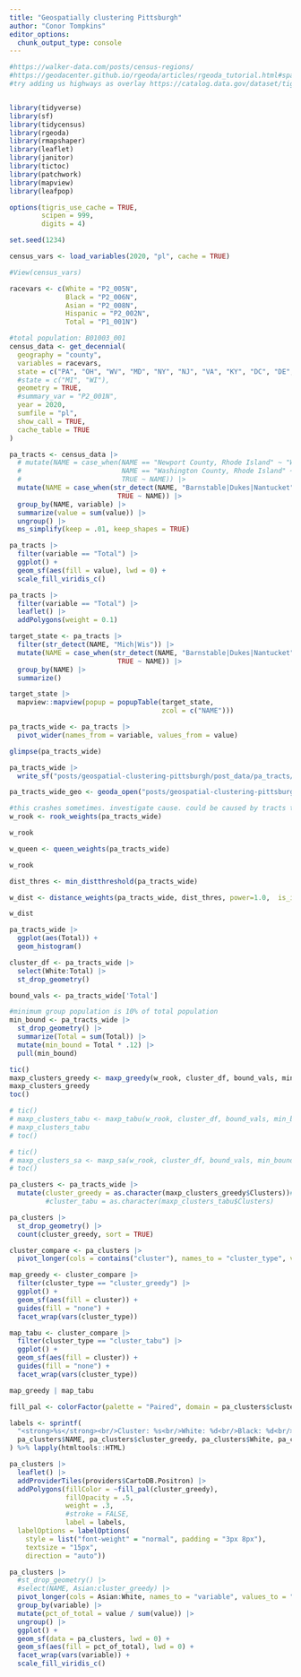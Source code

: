 ```yaml
---
title: "Geospatially clustering Pittsburgh"
author: "Conor Tompkins"
editor_options: 
  chunk_output_type: console
---
```


```r
#https://walker-data.com/posts/census-regions/
#https://geodacenter.github.io/rgeoda/articles/rgeoda_tutorial.html#spatial-clustering
#try adding us highways as overlay https://catalog.data.gov/dataset/tiger-line-shapefile-2019-nation-u-s-primary-roads-national-shapefile


library(tidyverse)
library(sf)
library(tidycensus)
library(rgeoda)
library(rmapshaper)
library(leaflet)
library(janitor)
library(tictoc)
library(patchwork)
library(mapview)
library(leafpop)
```

```r
options(tigris_use_cache = TRUE,
        scipen = 999,
        digits = 4)

set.seed(1234)

census_vars <- load_variables(2020, "pl", cache = TRUE)

#View(census_vars)

racevars <- c(White = "P2_005N", 
              Black = "P2_006N", 
              Asian = "P2_008N", 
              Hispanic = "P2_002N",
              Total = "P1_001N")

#total population: B01003_001
census_data <- get_decennial(
  geography = "county",
  variables = racevars,
  state = c("PA", "OH", "WV", "MD", "NY", "NJ", "VA", "KY", "DC", "DE", "CT", "RI", "MA", "VT", "NH", "ME", "MI", "IL", "IN", "WI", "MN", "IA", "MO", "TN", "AR", "LA", "MS", "AL", "GA", "NC", "SC", "FL"),
  #state = c("MI", "WI"),
  geometry = TRUE,
  #summary_var = "P2_001N",
  year = 2020,
  sumfile = "pl",
  show_call = TRUE,
  cache_table = TRUE
)

pa_tracts <- census_data |> 
  # mutate(NAME = case_when(NAME == "Newport County, Rhode Island" ~ "Washington + Newport County, Rhode Island",
  #                         NAME == "Washington County, Rhode Island" ~ "Washington + Newport County, Rhode Island",
  #                         TRUE ~ NAME)) |> 
  mutate(NAME = case_when(str_detect(NAME, "Barnstable|Dukes|Nantucket") ~ "Barnstable + Dukes + Nantucket Counties, Massachusetts",
                           TRUE ~ NAME)) |> 
  group_by(NAME, variable) |> 
  summarize(value = sum(value)) |> 
  ungroup() |> 
  ms_simplify(keep = .01, keep_shapes = TRUE)

pa_tracts |> 
  filter(variable == "Total") |> 
  ggplot() +
  geom_sf(aes(fill = value), lwd = 0) +
  scale_fill_viridis_c()

pa_tracts |> 
  filter(variable == "Total") |> 
  leaflet() |> 
  addPolygons(weight = 0.1)
```

```r
target_state <- pa_tracts |> 
  filter(str_detect(NAME, "Mich|Wis")) |> 
  mutate(NAME = case_when(str_detect(NAME, "Barnstable|Dukes|Nantucket") ~ "Barnstable + Dukes + Nantucket Counties, Massachusetts",
                           TRUE ~ NAME)) |> 
  group_by(NAME) |> 
  summarize()

target_state |> 
  mapview::mapview(popup = popupTable(target_state,
                                      zcol = c("NAME")))
```

```r
pa_tracts_wide <- pa_tracts |> 
  pivot_wider(names_from = variable, values_from = value)

glimpse(pa_tracts_wide)
```

```r
pa_tracts_wide |> 
  write_sf("posts/geospatial-clustering-pittsburgh/post_data/pa_tracts/pa_tracts.shp")
```

```r
pa_tracts_wide_geo <- geoda_open("posts/geospatial-clustering-pittsburgh/post_data/pa_tracts/pa_tracts.shp")

#this crashes sometimes. investigate cause. could be caused by tracts that have no neighbors?
w_rook <- rook_weights(pa_tracts_wide)

w_rook

w_queen <- queen_weights(pa_tracts_wide)

w_rook

dist_thres <- min_distthreshold(pa_tracts_wide)

w_dist <- distance_weights(pa_tracts_wide, dist_thres, power=1.0,  is_inverse=FALSE, is_arc=FALSE, is_mile=TRUE)

w_dist
```

```r
pa_tracts_wide |> 
  ggplot(aes(Total)) +
  geom_histogram()

cluster_df <- pa_tracts_wide |> 
  select(White:Total) |> 
  st_drop_geometry()

bound_vals <- pa_tracts_wide['Total']

#minimum group population is 10% of total population
min_bound <- pa_tracts_wide |> 
  st_drop_geometry() |> 
  summarize(Total = sum(Total)) |> 
  mutate(min_bound = Total * .12) |> 
  pull(min_bound)

tic()
maxp_clusters_greedy <- maxp_greedy(w_rook, cluster_df, bound_vals, min_bound)
maxp_clusters_greedy
toc()

# tic()
# maxp_clusters_tabu <- maxp_tabu(w_rook, cluster_df, bound_vals, min_bound, tabu_length=10, conv_tabu=10)
# maxp_clusters_tabu
# toc()

# tic()
# maxp_clusters_sa <- maxp_sa(w_rook, cluster_df, bound_vals, min_bound, cooling_rate=0.85, sa_maxit=1)
# toc()
```

```r
pa_clusters <- pa_tracts_wide |> 
  mutate(cluster_greedy = as.character(maxp_clusters_greedy$Clusters))#,
         #cluster_tabu = as.character(maxp_clusters_tabu$Clusters)

pa_clusters |> 
  st_drop_geometry() |> 
  count(cluster_greedy, sort = TRUE)

cluster_compare <- pa_clusters |> 
  pivot_longer(cols = contains("cluster"), names_to = "cluster_type", values_to = "cluster")

map_greedy <- cluster_compare |> 
  filter(cluster_type == "cluster_greedy") |> 
  ggplot() +
  geom_sf(aes(fill = cluster)) +
  guides(fill = "none") +
  facet_wrap(vars(cluster_type))

map_tabu <- cluster_compare |> 
  filter(cluster_type == "cluster_tabu") |> 
  ggplot() +
  geom_sf(aes(fill = cluster)) +
  guides(fill = "none") +
  facet_wrap(vars(cluster_type))

map_greedy | map_tabu
```

```r
fill_pal <- colorFactor(palette = "Paired", domain = pa_clusters$cluster_greedy)

labels <- sprintf(
  "<strong>%s</strong><br/>Cluster: %s<br/>White: %d<br/>Black: %d<br/>Asian: %d<br/>Hispanic: %d<br/>Total: %d",
  pa_clusters$NAME, pa_clusters$cluster_greedy, pa_clusters$White, pa_clusters$Black, pa_clusters$Asian, pa_clusters$Hispanic, pa_clusters$Total
) %>% lapply(htmltools::HTML)

pa_clusters |> 
  leaflet() |> 
  addProviderTiles(providers$CartoDB.Positron) |> 
  addPolygons(fillColor = ~fill_pal(cluster_greedy),
              fillOpacity = .5,
              weight = .3,
              #stroke = FALSE,
              label = labels,
  labelOptions = labelOptions(
    style = list("font-weight" = "normal", padding = "3px 8px"),
    textsize = "15px",
    direction = "auto"))
```

```r
pa_clusters |> 
  #st_drop_geometry() |> 
  #select(NAME, Asian:cluster_greedy) |> 
  pivot_longer(cols = Asian:White, names_to = "variable", values_to = "value") |> 
  group_by(variable) |> 
  mutate(pct_of_total = value / sum(value)) |> 
  ungroup() |> 
  ggplot() +
  geom_sf(data = pa_clusters, lwd = 0) +
  geom_sf(aes(fill = pct_of_total), lwd = 0) +
  facet_wrap(vars(variable)) +
  scale_fill_viridis_c()
```
